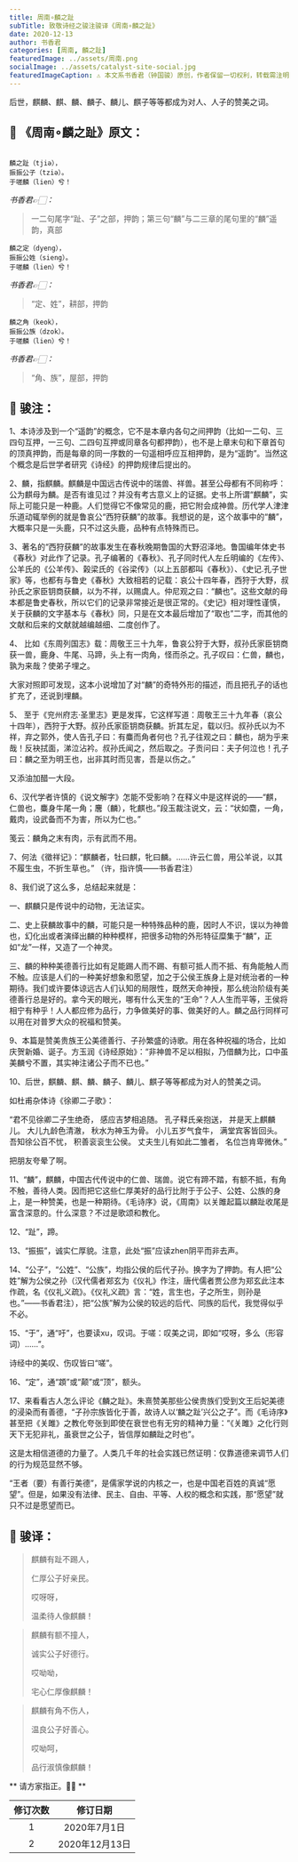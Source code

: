 ```yaml
---
title: 周南∘麟之趾
subTitle: 致敬诗经之骏注骏译《周南∘麟之趾》 
date: 2020-12-13 
author: 书香君
categories: [周南, 麟之趾]
featuredImage: ../assets/周南.png
socialImage: ../assets/catalyst-site-social.jpg
featuredImageCaption: ⚠️️ 本文系书香君（钟国骏）原创，作者保留一切权利，转载需注明出处。
---
```


后世，麒麟、麒、麟、麟子、麟儿、麒子等等都成为对人、人子的赞美之词。

## 🌼 《周南∘麟之趾》原文：
```

麟之趾（tjiə），
振振公子（tziə）。
于嗟麟（lien）兮！

```
*书香君👉🏻：* 

> 一二句尾字“趾、子”之部，押韵；第三句“麟”与二三章的尾句里的“麟”遥韵，真部

```
麟之定（dyeng），
振振公姓（sieng）。
于嗟麟（lien）兮！

```
*书香君👉🏻：* 

> “定、姓”，耕部，押韵

```
麟之角（keok），
振振公族（dzok）。
于嗟麟（lien）兮！

```
*书香君👉🏻：* 

> “角、族”，屋部，押韵

## 🍁️ 骏注：

1、本诗涉及到一个“遥韵”的概念，它不是本章内各句之间押韵（比如一二句、三四句互押，一三句、二四句互押或同章各句都押韵），也不是上章末句和下章首句的顶真押韵，而是每章的同一序数的一句遥相呼应互相押韵，是为“遥韵”。当然这个概念是后世学者研究《诗经》的押韵规律后提出的。

2、麟，指麒麟。麒麟是中国远古传说中的瑞兽、祥兽。甚至公母都有不同称呼：公为麒母为麟。是否有谁见过？并没有考古意义上的证据。史书上所谓“麒麟”，实际上可能只是一种鹿。人们觉得它不像常见的鹿，把它附会成神兽。历代学人津津乐道动辄举例的就是鲁哀公“西狩获麟”的故事。我想说的是，这个故事中的“麟”，大概率只是一头鹿，只不过这头鹿，品种有点特殊而已。

3、著名的“西狩获麟”的故事发生在春秋晚期鲁国的大野沼泽地。鲁国编年体史书《春秋》对此作了记录。孔子编著的《春秋》、孔子同时代人左丘明编的《左传》、公羊氏的《公羊传》、榖梁氏的《谷梁传》（以上五部都叫《春秋》）、《史记.孔子世家》等，也都有与鲁史《春秋》大致相若的记载：哀公十四年春，西狩于大野，叔孙氏之家臣钥商获麟，以为不祥，以赐虞人。仲尼观之曰：“麟也”。这些文献的母本都是鲁史春秋，所以它们的记录非常接近是很正常的。《史记》相对理性谨慎，关于获麟的文字基本与《春秋》同，只是在文本最后增加了“取也”二字，而其他的文献和后来的文献就越编越细、二度创作了。

4、 比如《东周列国志》载：周敬王三十九年，鲁哀公狩于大野，叔孙氏家臣钥商获一兽，鹿身、牛尾、马蹄，头上有一肉角，怪而杀之。孔子叹曰：仁兽，麟也，孰为来哉？使弟子埋之。

大家对照即可发现，这本小说增加了对“麟”的奇特外形的描述，而且把孔子的话也扩充了，还说到埋麟。

5、 至于《兖州府志·圣里志》更是发挥，它这样写道：周敬王三十九年春（哀公十四年），西狩于大野。叔孙氏家臣钥商获麟。折其左足，载以归。叔孙氏以为不祥，弃之郭外，使人告孔子曰：有麋而角者何也？孔子往观之曰：麟也，胡为乎来哉！反袂拭面，涕泣沾衿。叔孙氏闻之，然后取之。子贡问曰：夫子何泣也！孔子曰：麟之至为明王也，出非其时而见害，吾是以伤之。”

又添油加醋一大段。

6、汉代学者许慎的《说文解字》怎能不受影响？在释义中是这样说的——“麒，仁兽也，麋身牛尾一角；麐（麟），牝麒也。”段玉裁注说文，云：“状如麕，一角，戴肉，设武备而不为害，所以为仁也。”

笺云：麟角之末有肉，示有武而不用。

7、何法《徵祥记》：“麒麟者，牡曰麒，牝曰麟。……许云仁兽，用公羊说，以其不履生虫，不折生草也。”
（许，指许慎——书香君注）

8、我们说了这么多，总结起来就是：

一、麒麟只是传说中的动物，无法证实。

二、史上获麟故事中的麟，可能只是一种特殊品种的鹿，因时人不识，误以为神兽也，幻化出或者演绎出麟的种种模样，把很多动物的外形特征糜集于“麟”，正如“龙”一样，又造了一个神灵。

三、麟的种种美德善行比如有足能踢人而不踢、有额可抵人而不抵、有角能触人而不触。应该是人们的一种美好想象和愿望，加之于公侯王族身上是对统治者的一种期待。我们或许要体谅远古人们认知的局限性，既然天命神授，那么统治阶级有美德善行总是好的。拿今天的眼光，哪有什么天生的“王命”？人人生而平等，王侯将相宁有种乎！人人都应修为品行，力争做美好的事、做美好的人。麟之品行同样可以用在对普罗大众的祝福和赞美。

9、本篇是赞美贵族王公美德善行、子孙繁盛的诗歌。用在各种祝福的场合，比如庆贺新婚、诞子。方玉润《诗经原始》：“非神兽不足以相拟，乃借麟为比，口中虽美麟兮不置，其实神注诸公子而不已也。”

10、后世，麒麟、麒、麟、麟子、麟儿、麒子等等都成为对人的赞美之词。

如杜甫杂体诗《徐卿二子歌》：

“君不见徐卿二子生绝奇，
感应吉梦相追随。
孔子释氏亲抱送，
并是天上麒麟儿。
大儿九龄色清澈，
秋水为神玉为骨。
小儿五岁气食牛，
满堂宾客皆回头。
吾知徐公百不忧，
积善衮衮生公侯。
丈夫生儿有如此二雏者，
名位岂肯卑微休。”

把朋友夸晕了啊。

11、“麟”，麒麟，中国古代传说中的仁兽、瑞兽。说它有蹄不踏，有额不抵，有角不触，善待人类。因而把它这些仁厚美好的品行比附于于公子、公姓、公族的身上，是一种赞美，也是一种期待。《毛诗序》说，《周南》以关雎起篇以麟趾收尾是富含深意的。什么深意？不过是歌颂和教化。

12、“趾”，蹄。

13、“振振”，诚实仁厚貌。注意，此处“振”应读zhen阴平而非去声。

14、“公子”，“公姓”、“公族”，均指公侯的后代子孙。换字为了押韵。有人把“公姓”解为公侯之孙（汉代儒者郑玄为《仪礼》作注，唐代儒者贾公彦为郑玄此注本作疏，名《仪礼义疏》。《仪礼义疏》言：“姓，言生也，子之所生，则孙是也。”——书香君注），把“公族”解为公侯的较远的后代、同族的后代，我觉得似乎不必。

15、“于”，通“吁”，也要读xu，叹词。于嗟：叹美之词，即如“哎呀，多么（形容词）……”。

诗经中的美叹、伤叹皆曰“嗟”。

16、“定”，通“顁”或“颠”或“顶”，额头。

17、来看看古人怎么评论《麟之趾》。朱熹赞美那些公侯贵族们受到文王后妃美德的浸染而有善德，“子孙宗族皆化于善，故诗人以‘麟之趾’兴公之子”。而《毛诗序》甚至把《关雎》之教化夸张到即使在衰世也有无穷的精神力量：“《关雎》之化行则天下无犯非礼，虽衰世之公子，皆信厚如麟趾之时也”。

这是太相信道德的力量了。人类几千年的社会实践已然证明：仅靠道德来调节人们的行为规范显然不够。

“王者（要）有善行美德”，是儒家学说的内核之一，也是中国老百姓的真诚“愿望”。但是，如果没有法律、民主、自由、平等、人权的概念和实践，那“愿望”就只不过是愿望而已。

## 🍁️ 骏译：

> 麒麟有趾不踢人，
> 
> 仁厚公子好亲民。
> 
> 哎呀呀，
> 
> 温柔待人像麒麟！

> 麒麟有额不撞人，
> 
> 诚实公子好德行。
> 
> 哎呦呦，
> 
> 宅心仁厚像麒麟！

> 麒麟有角不伤人，
> 
> 温良公子好善心。
> 
> 哎呦呵，
> 
> 品行淑慎像麒麟！

** 请方家指正。🙏🏻 **

| 修订次数      | 修订日期 | 
|   :----: |    :----:   | 
| 1    | 2020年7月1日       | 
| 2    | 2020年12月13日       | 
